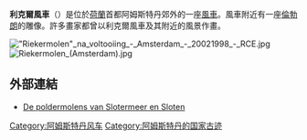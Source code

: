 '''利克爾風車'''（{{lang-nl|Riekermolen}}）是位於[[荷蘭|荷蘭]]首都阿姆斯特丹郊外的一座[[風車|風車]]。風車附近有一座[[倫勃朗|倫勃朗]]的雕像。許多畫家都曾以利克爾風車及其附近的風景作畫。

[[File:"Riekermolen"_na_voltooiing_-_Amsterdam_-_20021998_-_RCE.jpg|thumb]]
[[File:Riekermolen_(Amsterdam).jpg|thumb]]
==外部連結==
* [http://www.geheugenvanwest.nl/page/524/nl De poldermolens van Slotermeer en Sloten]{{Wayback|url=http://www.geheugenvanwest.nl/page/524/nl |date=20111002052634 }}
{{Commonscat|Riekermolen, Amsterdam}}
{{Coor title dms|52|19|26|N|4|53|37|E|scale:3125}}

[[Category:阿姆斯特丹风车|Category:阿姆斯特丹风车]]
[[Category:阿姆斯特丹的国家古迹|Category:阿姆斯特丹的国家古迹]]